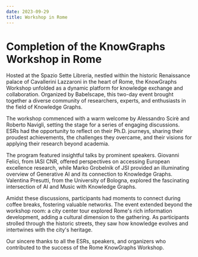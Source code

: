 ---
date: 2023-09-29
title: Workshop in Rome
---

# Completion of the KnowGraphs Workshop in Rome

Hosted at the Spazio Sette Libreria, nestled within the historic Renaissance palace of Cavallerini Lazzaroni in the heart of Rome, the KnowGraphs Workshop unfolded as a dynamic platform for knowledge exchange and collaboration. Organized by Babelscape, this two-day event brought together a diverse community of researchers, experts, and enthusiasts in the field of Knowledge Graphs.

The workshop commenced with a warm welcome by Alessandro Scirè and Roberto Navigli, setting the stage for a series of engaging discussions. ESRs had the opportunity to reflect on their Ph.D. journeys, sharing their proudest achievements, the challenges they overcame, and their visions for applying their research beyond academia.

The program featured insightful talks by prominent speakers. Giovanni Felici, from IASI CNR, offered perspectives on accessing European excellence research, while Marko Grobelnik of JSI provided an illuminating overview of Generative AI and its connection to Knowledge Graphs. Valentina Presutti, from the University of Bologna, explored the fascinating intersection of AI and Music with Knowledge Graphs.

Amidst these discussions, participants had moments to connect during coffee breaks, fostering valuable networks. The event extended beyond the workshop room: a city center tour explored Rome's rich information development, adding a cultural dimension to the gathering. As participants strolled through the historic streets, they saw how knowledge evolves and intertwines with the city's heritage.

Our sincere thanks to all the ESRs, speakers, and organizers who contributed to the success of the Rome KnowGraphs Workshop.
